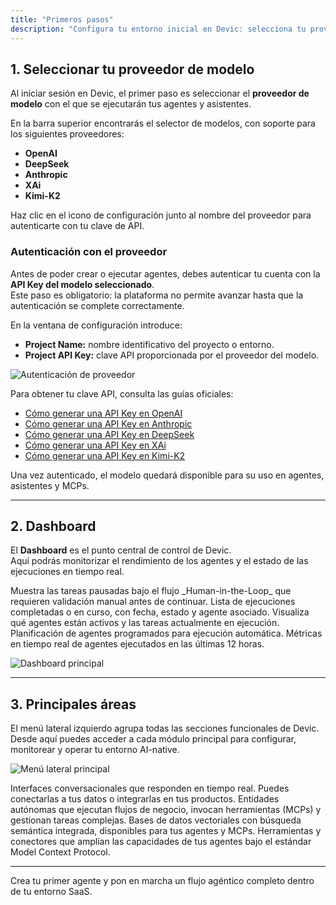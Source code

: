 ```yaml
---
title: "Primeros pasos"
description: "Configura tu entorno inicial en Devic: selecciona tu proveedor de modelo, autentícate y conoce las áreas principales de la plataforma."
---
```


## 1. Seleccionar tu proveedor de modelo

Al iniciar sesión en Devic, el primer paso es seleccionar el **proveedor de modelo** con el que se ejecutarán tus agentes y asistentes.

En la barra superior encontrarás el selector de modelos, con soporte para los siguientes proveedores:

- **OpenAI**
- **DeepSeek**
- **Anthropic**
- **XAi**
- **Kimi-K2**

<Card title="Configuración de proveedor" icon="gear" horizontal>
  Haz clic en el icono de configuración junto al nombre del proveedor para autenticarte con tu clave de API.
</Card>

### Autenticación con el proveedor

Antes de poder crear o ejecutar agentes, debes autenticar tu cuenta con la **API Key del modelo seleccionado**.\
Este paso es obligatorio: la plataforma no permite avanzar hasta que la autenticación se complete correctamente.

En la ventana de configuración introduce:

- **Project Name:** nombre identificativo del proyecto o entorno.
- **Project API Key:** clave API proporcionada por el proveedor del modelo.

![Autenticación de proveedor](/APIKeymodel.png)

Para obtener tu clave API, consulta las guías oficiales:

- [Cómo generar una API Key en OpenAI](https://platform.openai.com/account/api-keys)
- [Cómo generar una API Key en Anthropic](https://docs.anthropic.com/en/api/getting-started)
- [Cómo generar una API Key en DeepSeek](https://platform.deepseek.com/docs)
- [Cómo generar una API Key en XAi](https://x.ai/api)
- [Cómo generar una API Key en Kimi-K2](https://kimi.moonshot.cn/docs)

Una vez autenticado, el modelo quedará disponible para su uso en agentes, asistentes y MCPs.

---

## 2. Dashboard

El **Dashboard** es el punto central de control de Devic.\
Aquí podrás monitorizar el rendimiento de los agentes y el estado de las ejecuciones en tiempo real.

<Columns cols={2}>
  <Card title="Ejecuciones en espera de aprobación" icon="hand">
    Muestra las tareas pausadas bajo el flujo _Human-in-the-Loop_ que requieren validación manual antes de continuar.
  </Card>
  <Card title="Ejecuciones recientes" icon="clock-rotate-left">
    Lista de ejecuciones completadas o en curso, con fecha, estado y agente asociado.
  </Card>
  <Card title="Ejecuciones en progreso" icon="spinner">
    Visualiza qué agentes están activos y las tareas actualmente en ejecución.
  </Card>
  <Card title="Ejecuciones próximas" icon="calendar">
    Planificación de agentes programados para ejecución automática.
  </Card>
  <Card title="Gráficas de rendimiento" icon="chart-line">
    Métricas en tiempo real de agentes ejecutados en las últimas 12 horas.
  </Card>
</Columns>

![Dashboard principal](/dashboard.png)

---

## 3. Principales áreas

El menú lateral izquierdo agrupa todas las secciones funcionales de Devic.\
Desde aquí puedes acceder a cada módulo principal para configurar, monitorear y operar tu entorno AI-native.

![Menú lateral principal](/menu.png)

<Columns cols={2}>
  <Card title="Asistentes" icon="comments" href="/asistentes">
    Interfaces conversacionales que responden en tiempo real. Puedes conectarlas a tus datos o integrarlas en tus productos.
  </Card>
  <Card title="Agentes" icon="robot" href="/agentes">
    Entidades autónomas que ejecutan flujos de negocio, invocan herramientas (MCPs) y gestionan tareas complejas.
  </Card>
  <Card title="Bases de datos" icon="database" href="/bases-de-datos">
    Bases de datos vectoriales con búsqueda semántica integrada, disponibles para tus agentes y MCPs.
  </Card>
  <Card title="MCPs" icon="plug" href="/mcps">
    Herramientas y conectores que amplían las capacidades de tus agentes bajo el estándar Model Context Protocol.
  </Card>
</Columns>

---

<Card title="Siguiente paso" icon="rocket" href="/agentes">
  Crea tu primer agente y pon en marcha un flujo agéntico completo dentro de tu entorno SaaS.
</Card>